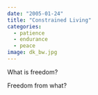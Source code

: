 ```yaml
---
date: "2005-01-24"
title: "Constrained Living"
categories:
  - patience
  - endurance
  - peace
image: dk_bw.jpg
---
```


What is freedom?

Freedom from what?

